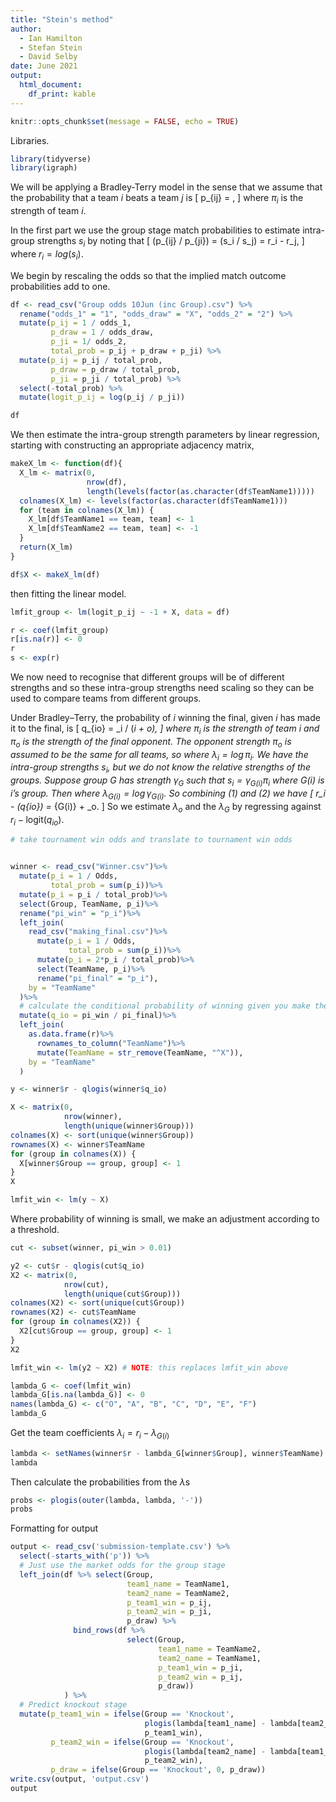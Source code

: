 ```yaml
---
title: "Stein's method"
author:
  - Ian Hamilton
  - Stefan Stein
  - David Selby
date: June 2021
output:
  html_document:
    df_print: kable
---
```


```r
knitr::opts_chunk$set(message = FALSE, echo = TRUE)
```

Libraries.

```r
library(tidyverse)
library(igraph)
```

We will be applying a Bradley-Terry model in the sense that we assume that the probability that a team $i$ beats a team $j$ is
\[ 
p_{ij} = \frac{\pi_i}{\pi_i + \pi_j},
\]
where $\pi_i$ is the strength of team $i$.

In the first part we use the group stage match probabilities to estimate intra-group strengths $s_i$ by noting that 
\[
\log(p_{ij} / p_{ji}) = \log(s_i / s_j) = r_i - r_j,
\]
where $r_i = log(s_i)$.

We begin by rescaling the odds so that the implied match outcome probabilities add to one.

```r
df <- read_csv("Group odds 10Jun (inc Group).csv") %>%
  rename("odds_1" = "1", "odds_draw" = "X", "odds_2" = "2") %>%
  mutate(p_ij = 1 / odds_1,
         p_draw = 1 / odds_draw,
         p_ji = 1/ odds_2,
         total_prob = p_ij + p_draw + p_ji) %>%
  mutate(p_ij = p_ij / total_prob,
         p_draw = p_draw / total_prob,
         p_ji = p_ji / total_prob) %>%
  select(-total_prob) %>%
  mutate(logit_p_ij = log(p_ij / p_ji))

df
```

We then estimate the intra-group strength parameters by linear regression, starting with constructing an appropriate adjacency matrix,

```r
makeX_lm <- function(df){
  X_lm <- matrix(0,
                 nrow(df),
                 length(levels(factor(as.character(df$TeamName1)))))
  colnames(X_lm) <- levels(factor(as.character(df$TeamName1)))
  for (team in colnames(X_lm)) {
    X_lm[df$TeamName1 == team, team] <- 1
    X_lm[df$TeamName2 == team, team] <- -1
  }
  return(X_lm)
}

df$X <- makeX_lm(df)
```

then fitting the linear model.

```r
lmfit_group <- lm(logit_p_ij ~ -1 + X, data = df)

r <- coef(lmfit_group)
r[is.na(r)] <- 0
r
s <- exp(r)
```

We now need to recognise that different groups will be of different strengths and so these intra-group strengths need scaling so they can be used to compare teams from different groups.

Under Bradley--Terry, the probability of $i$ winning the final, given $i$ has made it to the final, is
\[
q_{io} = \pi_i / (\pi_i + \pi_o),
\]
where $\pi_i$ is the strength of team $i$ and $\pi_o$ is the strength of the final opponent.
The opponent strength $\pi_o$ is assumed to be the same for all teams, so
\begin{equation}
\text{logit}(q_{io}) = \lambda_i - \lambda_o
\end{equation}
where $\lambda_i = \log \pi_i$.
We have the intra-group strengths $s_i$, but we do not know the relative strengths of the groups.
Suppose group $G$ has strength $\gamma_G$ such that $s_i = \gamma_{G(i)} \pi_i$ where $G(i)$ is $i$'s group.
Then
\begin{equation}
\lambda_i = \log \pi_i = \log s_i - \log \gamma_{G(i)} = r_i - \lambda_{G(i)}
\end{equation}
where $\lambda_{G(i)} = \log \gamma_{G(i)}$.
So combining (1) and (2) we have
\[
r_i - \text{logit}(q_{io}) = \lambda_{G(i)} + \lambda_o.
\]
So we estimate $\lambda_o$ and the $\lambda_G$ by regressing against $r_i - \text{logit}(q_{io})$.

```r
# take tournament win odds and translate to tournament win odds


winner <- read_csv("Winner.csv")%>%
  mutate(p_i = 1 / Odds,
         total_prob = sum(p_i))%>%
  mutate(p_i = p_i / total_prob)%>%
  select(Group, TeamName, p_i)%>%
  rename("pi_win" = "p_i")%>%
  left_join(
    read_csv("making_final.csv")%>%
      mutate(p_i = 1 / Odds,
             total_prob = sum(p_i))%>%
      mutate(p_i = 2*p_i / total_prob)%>%
      select(TeamName, p_i)%>%
      rename("pi_final" = "p_i"),
    by = "TeamName"
  )%>%
  # calculate the conditional probability of winning given you make the final
  mutate(q_io = pi_win / pi_final)%>%
  left_join(
    as.data.frame(r)%>%
      rownames_to_column("TeamName")%>%
      mutate(TeamName = str_remove(TeamName, "^X")),
    by = "TeamName"
  )


```

```r

y <- winner$r - qlogis(winner$q_io)

X <- matrix(0,
            nrow(winner),
            length(unique(winner$Group)))
colnames(X) <- sort(unique(winner$Group))
rownames(X) <- winner$TeamName
for (group in colnames(X)) {
  X[winner$Group == group, group] <- 1
}
X

lmfit_win <- lm(y ~ X)
```

Where probability of winning is small, we make an adjustment according to a threshold.

```r
cut <- subset(winner, pi_win > 0.01)

y2 <- cut$r - qlogis(cut$q_io)
X2 <- matrix(0,
            nrow(cut),
            length(unique(cut$Group)))
colnames(X2) <- sort(unique(cut$Group))
rownames(X2) <- cut$TeamName
for (group in colnames(X2)) {
  X2[cut$Group == group, group] <- 1
}
X2

lmfit_win <- lm(y2 ~ X2) # NOTE: this replaces lmfit_win above
```

```r
lambda_G <- coef(lmfit_win)
lambda_G[is.na(lambda_G)] <- 0
names(lambda_G) <- c("O", "A", "B", "C", "D", "E", "F")
lambda_G
```

Get the team coefficients $\lambda_i = r_i - \lambda_{G(i)}$

```r
lambda <- setNames(winner$r - lambda_G[winner$Group], winner$TeamName)
lambda
```

Then calculate the probabilities from the $\lambda$s

```r
probs <- plogis(outer(lambda, lambda, '-'))
probs
```

Formatting for output

```r
output <- read_csv('submission-template.csv') %>%
  select(-starts_with('p')) %>%
  # Just use the market odds for the group stage
  left_join(df %>% select(Group,
                          team1_name = TeamName1,
                          team2_name = TeamName2,
                          p_team1_win = p_ij,
                          p_team2_win = p_ji,
                          p_draw) %>%
              bind_rows(df %>%
                          select(Group,
                                 team1_name = TeamName2,
                                 team2_name = TeamName1,
                                 p_team1_win = p_ji,
                                 p_team2_win = p_ij,
                                 p_draw))
            ) %>%
  # Predict knockout stage
  mutate(p_team1_win = ifelse(Group == 'Knockout',
                              plogis(lambda[team1_name] - lambda[team2_name]),
                              p_team1_win),
         p_team2_win = ifelse(Group == 'Knockout',
                              plogis(lambda[team2_name] - lambda[team1_name]),
                              p_team2_win),
         p_draw = ifelse(Group == 'Knockout', 0, p_draw))
write.csv(output, 'output.csv')
output
```


